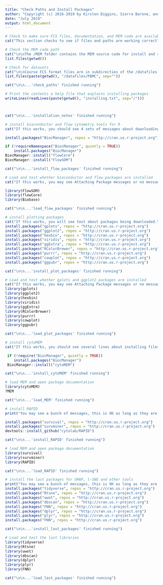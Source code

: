 ```yaml
---
title: "Check Paths and Install Packages"
author: "Copyright (c) 2016-2019 by Kirsten Diggins, Sierra Barone, and Jonathan Irish, All Rights Reserved; see EULA-MEM.text for MEM license information"
date: "July 2019"
output: html_document
---
```


```r
# Check to make sure FCS files, documentation, and MEM code are available
cat("This section checks to see if files and paths are working correctly. You should see lists of files below.  If it outputs character(0), something is wrong.\n")

# Check the MEM code path
cat("\n\nThe /MEM folder contains the MEM source code for install and related files:\n")
list.files(getwd())

# Check for datasets
cat("\n\nCourse FCS format files are in subdirecties of the /datafiles folder:\n")
list.files(paste(getwd(), "/datafiles/PBMC", sep=""))

cat("\n\n...'check_paths' finished running")
```

```r
# Print the contents a help file that explains installing packages
writeLines(readLines(paste(getwd(), "installing.txt", sep="/")))



cat("\n\n...'installation_notes' finished running")
```

```r
# install bioconductor and flow cytometry tools for R
cat("If this works, you should see 4 sets of messages about downloading files that end in a message saying something like package 'BiocManager' successfully unpacked and MD5 sums checked.  You should see this for BioCManager, Biobase, flowCore, and FlowSOM.\n\n")

install.packages("BiocManager", repos = "http://cran.us.r-project.org")

if (!requireNamespace("BiocManager", quietly = TRUE))
    install.packages("BiocManager")
BiocManager::install("flowCore")
BiocManager::install("FlowSOM")

cat("\n\n...'install_flow_packages' finished running")
```

```r
# Load and test whether bioconductor and flow packages are installed
cat("If this works, you may see Attaching Package messages or no message at all; that's good.  If you get a warning, go back to the last CHUNK.\n\n")

library(FlowSOM)
library(flowCore)
library(Biobase)

cat("\n\n...'load_flow_packages' finished running")
```

```r
# install plotting packages
cat("If this works, you will see text about packages being downloaded.\n\n")
install.packages("gplots", repos = "http://cran.us.r-project.org")
install.packages("ggplot2", repos = "http://cran.us.r-project.org")
install.packages("hexbin", repos = "http://cran.us.r-project.org")
install.packages("viridis", repos = "http://cran.us.r-project.org")
install.packages("ggExtra", repos = "http://cran.us.r-project.org")
install.packages("RColorBrewer", repos = "http://cran.us.r-project.org")
install.packages("purrr", repos = "http://cran.us.r-project.org")
install.packages("cowplot", repos = "http://cran.us.r-project.org")
install.packages("ggpubr", repos = "http://cran.us.r-project.org")

cat("\n\n...'install_plot_packages' finished running")
```

```r
# Load and test whether gplots and ggplot2 packages are installed
cat("If this works, you may see Attaching Package messages or no message at all; that's good.  If you get a warning, go back to the last CHUNK.\n\n")
library(gplots)
library(ggplot2)
library(hexbin)
library(viridis)
library(ggExtra)
library(RColorBrewer)
library(purrr)
library(cowplot)
library(ggpubr)

cat("\n\n...'load_plot_packages' finished running")
```

```r
# install cytoMEM
cat("If this works, you should see several lines about installing files, then DONE (MEM) near the end.  The MEM help page will also open in the Help menu in RStudio.\n\n")

 if (!require("BiocManager", quietly = TRUE))
    install.packages("BiocManager")
 BiocManager::install("cytoMEM")

cat("\n\n...'install_cytoMEM' finished running")
```

```r
# load MEM and open package documentation
library(cytoMEM)
?MEM

cat("\n\n...'load_MEM' finished running")
```

```r
# install RAPID
print("You may see a bunch of messages, this is OK as long as they are not errors.\n\n")

install.packages("survival", repos = "http://cran.us.r-project.org")
install.packages("survminer", repos = "http://cran.us.r-project.org")
devtools::install_github("cytolab/RAPID")

cat("\n\n...'install_RAPID' finished running")
```

```r
# load MEM and open package documentation
library(survival)
library(survminer)
library(RAPID)

cat("\n\n...'load_RAPID' finished running")
```

```r
# install the last packages for UMAP, t-SNE and other tools
print("You may see a bunch of messages, this is OK as long as they are not errors.\n\n")
install.packages("tidyverse", repos = "http://cran.us.r-project.org")
install.packages("Rtsne", repos = "http://cran.us.r-project.org")
install.packages("uwot", repos = "http://cran.us.r-project.org")
install.packages("dbscan", repos = "http://cran.us.r-project.org")
install.packages("FNN", repos = "http://cran.us.r-project.org")
install.packages("dplyr", repos = "http://cran.us.r-project.org")
install.packages("plyr", repos = "http://cran.us.r-project.org")
install.packages("FNN", repos = "http://cran.us.r-project.org")

cat("\n\n...'install_last_packages' finished running")
```

```r
# Load and test the last libraries
library(tidyverse)
library(Rtsne)
library(uwot)
library(dbscan)
library(dplyr)
library(plyr)
library(FNN)

cat("\n\n...'load_last_packages' finished running")
```
